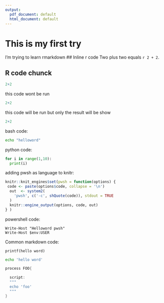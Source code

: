 ```yaml
---
output:
  pdf_document: default
  html_document: default
---
```


# This is my first try
I'm trying to learn rmarkdown 
## Inline r code
Two plus two
equals `r 2 + 2`.

## R code chunck
```r
2+2
```

this code wont be run
```r
2+2
```

this code will be run but only the result will be show
```r
2+2
```

bash code:
```bash
echo "helloword"
```
python code:
```python
for i in range(1,10):
  print(i)

```
adding pwsh as language to knitr:
```r
knitr::knit_engines$set(pwsh = function(options) {
 code <- paste(options$code, collapse = '\n')
  out  <- system2(
    'pwsh', c('-c', shQuote(code)), stdout = TRUE
  )
  knitr::engine_output(options, code, out)
} )

```
powershell code:
```pwsh
Write-Host "Helloword pwsh"
Write-Host $env:USER
```
Common markdown code:
```
printf(hello word)
```
```bash
echo 'hello word'
```

```groovy
process FOO{

  script:
  """
  echo 'foo'
  """
}
```

